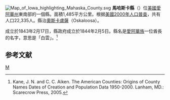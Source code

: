 {{noteTA
|T=zh-hans:马哈斯卡县 (艾奥瓦州);zh-hk:馬哈斯卡縣 (艾奧瓦州);zh-tw:馬哈斯卡郡 (愛阿華州);
}}


[[File:Map_of_Iowa_highlighting_Mahaska_County.svg|right]]
'''馬哈斯卡縣'''（{{lang-en|Mahaska County}}）位[[美國|美國]][[愛阿華州|愛阿華州]]東南部的一個縣。面積1,485平方公里。根据[[美國2000年人口普查|美國2000年人口普查]]，共有人口22,335人。縣治[[奧斯卡盧薩_(愛阿華州)|奧斯卡盧薩]]（Oskaloosa）。

成立於1843年2月17日，縣政府成立於1844年2月5日。縣名是[[愛阿華族|愛阿華族]]一位酋長的名字，意思是「白雲」。<ref>Kane, J. N. and C. C. Aiken. The American Counties: Origins of County Names Dates of Creation and Population Data 1950-2000. Lanham, MD.: Scarecrow Press, 2005.</ref>

== 参考文献 ==
<div class="references-small">
<references />
</div>

[[Category:艾奧瓦州行政區劃|M]]